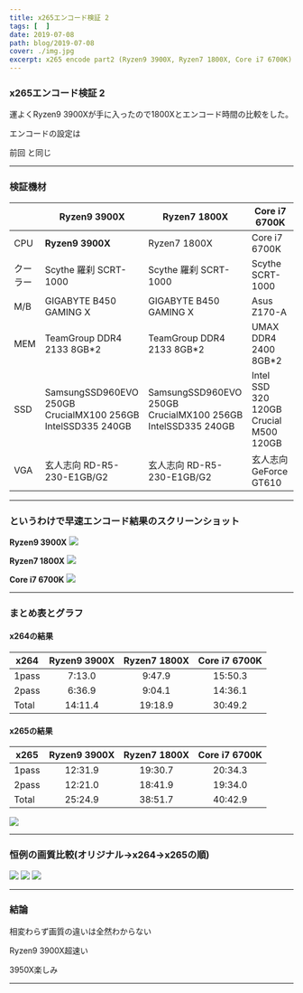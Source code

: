 ```yaml
---
title: x265エンコード検証 2
tags: [  ]
date: 2019-07-08
path: blog/2019-07-08
cover: ./img.jpg
excerpt: x265 encode part2 (Ryzen9 3900X, Ryzen7 1800X, Core i7 6700K)
---
```


### x265エンコード検証 2

運よくRyzen9 3900Xが手に入ったので1800Xとエンコード時間の比較をした。

エンコードの設定は
<Link to="/blog/2019-02-14">
前回
</Link>
と同じ

---

### 検証機材

|     | Ryzen9 3900X | Ryzen7 1800X|Core i7 6700K         |
|-----------|------------|------------|------------|
| CPU      | **Ryzen9 3900X**      | Ryzen7 1800X      | Core i7 6700K       |
| クーラー  | Scythe 羅刹 SCRT-1000     | Scythe 羅刹 SCRT-1000    | Scythe SCRT-1000   |
| M/B | GIGABYTE B450 GAMING X    | GIGABYTE B450 GAMING X    | Asus Z170-A       |
| MEM | TeamGroup DDR4 2133 8GB*2    | TeamGroup DDR4 2133 8GB*2    | UMAX DDR4 2400 8GB*2       |
| SSD | SamsungSSD960EVO 250GB<br/>CrucialMX100 256GB<br/>IntelSSD335 240GB    | SamsungSSD960EVO 250GB<br/>CrucialMX100 256GB<br/>IntelSSD335 240GB    | Intel SSD 320 120GB<br/>Crucial M500 120GB       |
| VGA | 玄人志向 RD-R5-230-E1GB/G2    | 玄人志向 RD-R5-230-E1GB/G2    | 玄人志向 GeForce GT610       |

---

### というわけで早速エンコード結果のスクリーンショット

**Ryzen9 3900X**
![](./img3.jpg)

**Ryzen7 1800X**
![](./img4.jpg)

**Core i7 6700K**
![](./img5.jpg)

---

### まとめ表とグラフ

#### x264の結果

| x264     |Ryzen9 3900X      |Ryzen7 1800X         |Core i7 6700K         |
|-----------|:------------:|:------------:|:------------:|
| 1pass      | 7:13.0	       | 9:47.9      |15:50.3      |
| 2pass      | 6:36.9       | 9:04.1      |14:36.1      |
| Total      | 14:11.4       | 19:18.9      |30:49.2      |

#### x265の結果

| x265     |Ryzen9 3900X      |Ryzen7 1800X         |Core i7 6700K         |
|-----------|:------------:|:------------:|:------------:|
| 1pass      | 12:31.9       | 19:30.7      |20:34.3      |
| 2pass      | 12:21.0       | 18:41.9      |19:34.0      |
| Total      | 25:24.9       | 38:51.7      |40:42.9      |

![](./img6.jpg)

---

### 恒例の画質比較(オリジナル→x264→x265の順)

![](./img7.jpg)
![](./img8.png)
![](./img9.png)

---

### 結論

相変わらず画質の違いは全然わからない

Ryzen9 3900X超速い

3950X楽しみ

---